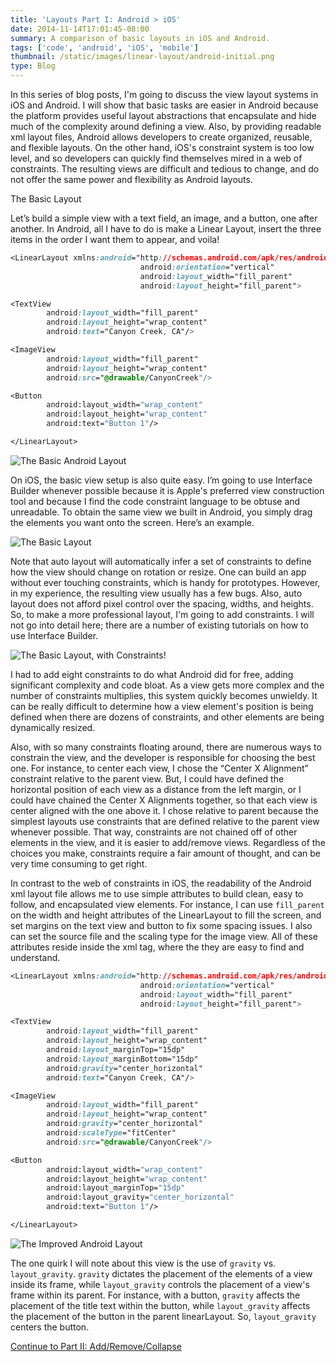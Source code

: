 ```yaml
---
title: 'Layouts Part I: Android > iOS'
date: 2014-11-14T17:01:45-08:00
summary: A comparison of basic layouts in iOS and Android.
tags: ['code', 'android', 'iOS', 'mobile']
thumbnail: /static/images/linear-layout/android-initial.png
type: Blog
---
```


In this series of blog posts, I'm going to discuss the view layout systems in iOS and Android. I will show that basic tasks are easier in Android because the platform provides useful layout abstractions that encapsulate and hide much of the complexity around defining a view. Also, by providing readable xml layout files, Android allows developers to create organized, reusable, and flexible layouts. On the other hand, iOS's constraint system is too low level, and so developers can quickly find themselves mired in a web of constraints. The resulting views are difficult and tedious to change, and do not offer the same power and flexibility as Android layouts.

The Basic Layout

Let’s build a simple view with a text field, an image, and a button, one after another. In Android, all I have to do is make a Linear Layout, insert the three items in the order I want them to appear, and voila!

```css
<LinearLayout xmlns:android="http://schemas.android.com/apk/res/android"
                             android:orientation="vertical"
                             android:layout_width="fill_parent"
                             android:layout_height="fill_parent">

<TextView
        android:layout_width="fill_parent"
        android:layout_height="wrap_content"
        android:text="Canyon Creek, CA"/>

<ImageView
        android:layout_width="fill_parent"
        android:layout_height="wrap_content"
        android:src="@drawable/CanyonCreek"/>

<Button
        android:layout_width="wrap_content"
        android:layout_height="wrap_content"
        android:text="Button 1"/>

</LinearLayout>
```

![The Basic Android Layout](/static/images/linear-layout/android-initial.png)

On iOS, the basic view setup is also quite easy. I’m going to use Interface Builder whenever possible because it is Apple's preferred view construction tool and because I find the code constraint language to be obtuse and unreadable. To obtain the same view we built in Android, you simply drag the elements you want onto the screen. Here’s an example.

![The Basic Layout](/static/images/ios/basic-lined-up-layout.png)

Note that auto layout will automatically infer a set of constraints to define how the view should change on rotation or resize. One can build an app without ever touching constraints, which is handy for prototypes. However, in my experience, the resulting view usually has a few bugs. Also, auto layout does not afford pixel control over the spacing, widths, and heights. So, to make a more professional layout, I'm going to add constraints. I will not go into detail here; there are a number of existing tutorials on how to use Interface Builder.

![The Basic Layout, with Constraints!](/static/images/ios/basic-layout-constraints.png)

I had to add eight constraints to do what Android did for free, adding significant complexity and code bloat. As a view gets more complex and the number of constraints multiplies, this system quickly becomes unwieldy. It can be really difficult to determine how a view element's position is being defined when there are dozens of constraints, and other elements are being dynamically resized.

Also, with so many constraints floating around, there are numerous ways to constrain the view, and the developer is responsible for choosing the best one. For instance, to center each view, I chose the “Center X Alignment” constraint relative to the parent view. But, I could have defined the horizontal position of each view as a distance from the left margin, or I could have chained the Center X Alignments together, so that each view is center aligned with the one above it. I chose relative to parent because the simplest layouts use constraints that are defined relative to the parent view whenever possible. That way, constraints are not chained off of other elements in the view, and it is easier to add/remove views. Regardless of the choices you make, constraints require a fair amount of thought, and can be very time consuming to get right.

In contrast to the web of constraints in iOS, the readability of the Android xml layout file allows me to use simple attributes to build clean, easy to follow, and encapsulated view elements. For instance, I can use `fill_parent` on the width and height attributes of the LinearLayout to fill the screen, and set margins on the text view and button to fix some spacing issues. I also can set the source file and the scaling type for the image view. All of these attributes reside inside the xml tag, where the they are easy to find and understand.

```css
<LinearLayout xmlns:android="http://schemas.android.com/apk/res/android"
                             android:orientation="vertical"
                             android:layout_width="fill_parent"
                             android:layout_height="fill_parent">

<TextView
        android:layout_width="fill_parent"
        android:layout_height="wrap_content"
        android:layout_marginTop="15dp"
        android:layout_marginBottom="15dp"
        android:gravity="center_horizontal"
        android:text="Canyon Creek, CA"/>

<ImageView
        android:layout_width="fill_parent"
        android:layout_height="wrap_content"
        android:gravity="center_horizontal"
        android:scaleType="fitCenter"
        android:src="@drawable/CanyonCreek"/>

<Button
        android:layout_width="wrap_content"
        android:layout_height="wrap_content"
        android:layout_marginTop="15dp"
        android:layout_gravity="center_horizontal"
        android:text="Button 1"/>

</LinearLayout>
```

![The Improved Android Layout](/static/images/linear-layout/android-improved.png)

The one quirk I will note about this view is the use of `gravity` vs. `layout_gravity`. `gravity` dictates the placement of the elements of a view inside its frame, while `layout_gravity` controls the placement of a view's frame within its parent. For instance, with a button, `gravity` affects the placement of the title text within the button, while `layout_gravity` affects the placement of the button in the parent linearLayout. So, `layout_gravity` centers the button.

[Continue to Part II: Add/Remove/Collapse](../android-ios-layouts-part-ii-add-remove-delete)
